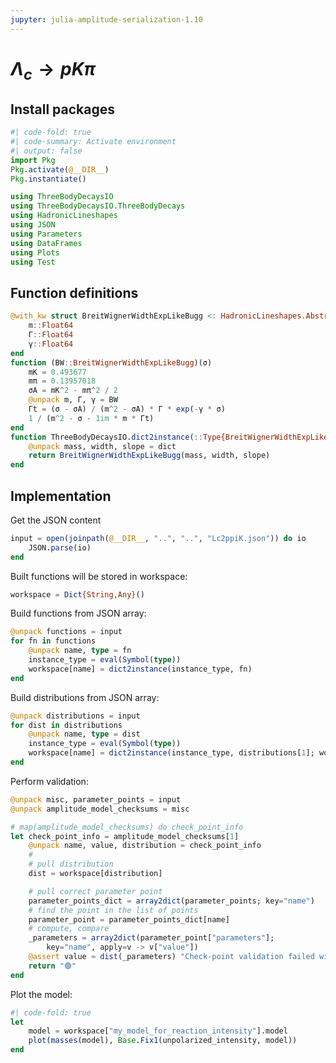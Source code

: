 ```yaml
---
jupyter: julia-amplitude-serialization-1.10
---
```


# $\Lambda_c \to p K \pi$

## Install packages


```julia
#| code-fold: true
#| code-summary: Activate environment
#| output: false
import Pkg
Pkg.activate(@__DIR__)
Pkg.instantiate()
```


```julia
using ThreeBodyDecaysIO
using ThreeBodyDecaysIO.ThreeBodyDecays
using HadronicLineshapes
using JSON
using Parameters
using DataFrames
using Plots
using Test
```

## Function definitions

```julia
@with_kw struct BreitWignerWidthExpLikeBugg <: HadronicLineshapes.AbstractFlexFunc
    m::Float64
    Γ::Float64
    γ::Float64
end
function (BW::BreitWignerWidthExpLikeBugg)(σ)
    mK = 0.493677
    mπ = 0.13957018
    σA = mK^2 - mπ^2 / 2
    @unpack m, Γ, γ = BW
    Γt = (σ - σA) / (m^2 - σA) * Γ * exp(-γ * σ)
    1 / (m^2 - σ - 1im * m * Γt)
end
function ThreeBodyDecaysIO.dict2instance(::Type{BreitWignerWidthExpLikeBugg}, dict)
    @unpack mass, width, slope = dict
    return BreitWignerWidthExpLikeBugg(mass, width, slope)
end
```

## Implementation

Get the JSON content

```julia
input = open(joinpath(@__DIR__, "..", "..", "Lc2ppiK.json")) do io
    JSON.parse(io)
end
```

Built functions will be stored in workspace:

```julia
workspace = Dict{String,Any}()
```



Build functions from JSON array:

```julia
@unpack functions = input
for fn in functions
    @unpack name, type = fn
    instance_type = eval(Symbol(type))
    workspace[name] = dict2instance(instance_type, fn)
end
```

Build distributions from JSON array:

```julia
@unpack distributions = input
for dist in distributions
    @unpack name, type = dist
    instance_type = eval(Symbol(type))
    workspace[name] = dict2instance(instance_type, distributions[1]; workspace)
end
```

Perform validation:

```julia
@unpack misc, parameter_points = input
@unpack amplitude_model_checksums = misc

# map(amplitude_model_checksums) do check_point_info
let check_point_info = amplitude_model_checksums[1]
    @unpack name, value, distribution = check_point_info
    #
    # pull distribution
    dist = workspace[distribution]

    # pull correct parameter point
    parameter_points_dict = array2dict(parameter_points; key="name")
    # find the point in the list of points
    parameter_point = parameter_points_dict[name]
    # compute, compare
    _parameters = array2dict(parameter_point["parameters"];
        key="name", apply=v -> v["value"])
    @assert value ≈ dist(_parameters) "Check-point validation failed with $distribution 🥕"
    return "🟢"
end
```

Plot the model:

```julia
#| code-fold: true
let
    model = workspace["my_model_for_reaction_intensity"].model
    plot(masses(model), Base.Fix1(unpolarized_intensity, model))
end
```
